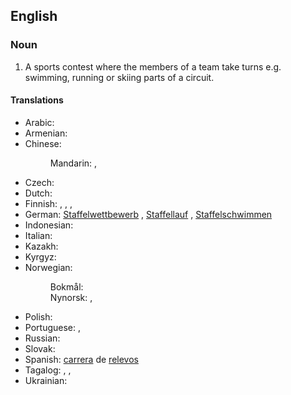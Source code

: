 ==English==
{{wikipedia}}

===Noun===
{{en-noun}}

# A sports contest where the members of a team take turns e.g. swimming, running or skiing parts of a circuit.

====Translations====
{{trans-top|sports contest}}
* Arabic: {{t|ar|سِبَاق تَتَابُع}}
* Armenian: {{q|running}} {{t+|hy|փոխանցումավազք}}
* Chinese:
*: Mandarin: {{t+|cmn|接力賽}}, {{t+|cmn|接力赛|tr=jiēlìsài}}
* Czech: {{t+|cs|štafeta|f}}
* Dutch: {{t+|nl|estafette|f}}
* Finnish: {{t|fi|viestikilpailu}}, {{t+|fi|viesti}}, {{t|fi|viestijuoksu}} {{q|running}}, {{t|fi|viestikisa}}
* German: [[Staffelwettbewerb]] {{g|m}} {{q|general}}, [[Staffellauf]] {{g|m}} {{q|running}}, [[Staffelschwimmen]] {{g|n}} {{q|swimming}}
* Indonesian: {{t|id|lari sambung}}
* Italian: {{t+|it|staffetta|f}}
* Kazakh: {{t|kk|эстафета}}
* Kyrgyz: {{t+|ky|эстафета}}
* Norwegian:
*: Bokmål: {{t|nb|stafettløp|n}}
*: Nynorsk: {{t|nn|stafettløp|n}}, {{t|nn|stafettlaup|n}}
{{trans-mid}}
* Polish: {{t+|pl|sztafeta|f}}
* Portuguese: {{t+|pt|estafeta|f}} {{qualifier|Portugal}}, {{t+|pt|revezamento|m}} {{qualifier|Brazil}}
* Russian: {{t+|ru|эстафе́та|f}}
* Slovak: {{t|sk|štafeta|f}}
* Spanish: [[carrera#Spanish|carrera]] de [[relevo]]s
* Tagalog: {{t|tl|hatirang-karera}}, {{t|tl|takbuhang-hatiran}}, {{t|tl|takbuhang-dugtungan}}
* Ukrainian: {{t+|uk|естафе́та|f}}
{{trans-bottom}}

{{topics|en|Sports|Athletics}}